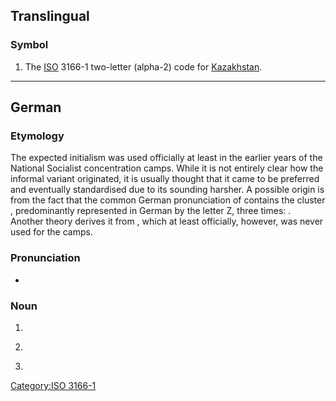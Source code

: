 {{also|.kz}}
==Translingual==

===Symbol===
{{head|mul|symbol}}

# The [[ISO]] 3166-1 two-letter (alpha-2) code for [[Kazakhstan]].

----

==German==

===Etymology===
The expected initialism {{m|de|KL}} was used officially at least in the earlier years of the National Socialist concentration camps. While it is not entirely clear how the informal variant {{m|de|KZ}} originated, it is usually thought that it came to be preferred and eventually standardised due to its sounding harsher. A possible origin is from the fact that the common German pronunciation of {{m|de|Konzentrationslager}} contains the cluster {{IPAchar|[ts]}}, predominantly represented in German by the letter Z, three times: {{IPAchar|[ˌkɔn.'''ts'''ɛn.tʁaˈ'''ts'''joːn'''ts'''ˌlaːɡɐ]}}. Another theory derives it from {{m|de|Zuchthaus|t=prison with aggravated conditions of detention}}, which at least officially, however, was never used for the camps.

===Pronunciation===
* {{IPA|/ˌkaːˈtsɛt/|/kaˈtsɛt/|lang=de}}

===Noun===
{{de-noun|n|KZ|gen2=KZs|KZ|pl2=KZs}}

# {{abbreviation of|Konzentrationslager|lang=de|t=concentration camp}}
# {{lb|de|uncommon}} {{abbreviation of|Krankenzimmer|lang=de}}
# 

[[Category:ISO 3166-1]]